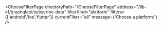 


<ChooseFilterPage
    directoryPath="/ChooseFilterPage"
    address="/lib-v1/graphqlapi/subscribe-data"
    filterKind="platform"
    filters={['android','ios','flutter']}
    currentFilter="all"
    message={'Choose a platform:'}
/>

